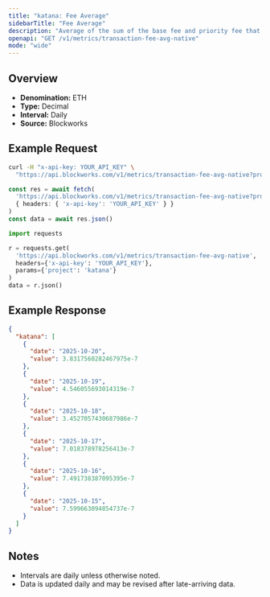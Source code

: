 ```yaml
---
title: "katana: Fee Average"
sidebarTitle: "Fee Average"
description: "Average of the sum of the base fee and priority fee that day"
openapi: "GET /v1/metrics/transaction-fee-avg-native"
mode: "wide"
---
```


## Overview

- **Denomination:** ETH
- **Type:** Decimal
- **Interval:** Daily
- **Source:** Blockworks

## Example Request

<CodeGroup>

```bash cURL
curl -H "x-api-key: YOUR_API_KEY" \
  "https://api.blockworks.com/v1/metrics/transaction-fee-avg-native?project=katana"
```

```typescript TypeScript
const res = await fetch(
  'https://api.blockworks.com/v1/metrics/transaction-fee-avg-native?project=katana',
  { headers: { 'x-api-key': 'YOUR_API_KEY' } }
)
const data = await res.json()
```

```python Python
import requests

r = requests.get(
  'https://api.blockworks.com/v1/metrics/transaction-fee-avg-native',
  headers={'x-api-key': 'YOUR_API_KEY'},
  params={'project': 'katana'}
)
data = r.json()
```

</CodeGroup>

## Example Response

```json
{
  "katana": [
    {
      "date": "2025-10-20",
      "value": 3.8317560282467975e-7
    },
    {
      "date": "2025-10-19",
      "value": 4.546055693014319e-7
    },
    {
      "date": "2025-10-18",
      "value": 3.4527057430687986e-7
    },
    {
      "date": "2025-10-17",
      "value": 7.018378978256413e-7
    },
    {
      "date": "2025-10-16",
      "value": 7.491738387095395e-7
    },
    {
      "date": "2025-10-15",
      "value": 7.599663094854737e-7
    }
  ]
}
```

## Notes
- Intervals are daily unless otherwise noted.
- Data is updated daily and may be revised after late-arriving data.